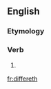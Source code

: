 ==English==

===Etymology===
{{suffix|differ|eth|lang=en}}

===Verb===
{{head|en|verb form}}

# {{en-archaic third-person singular of|differ}}

[[fr:differeth]]